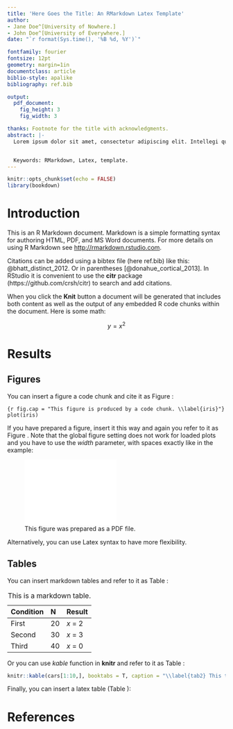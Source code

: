 ```yaml
---
title: 'Here Goes the Title: An RMarkdown Latex Template'
author: 
- Jane Doe^[University of Nowhere.]
- John Doe^[University of Everywhere.]
date: "`r format(Sys.time(), '%B %d, %Y')`"

fontfamily: fourier
fontsize: 12pt
geometry: margin=1in
documentclass: article
biblio-style: apalike
bibliography: ref.bib

output:
  pdf_document:
    fig_height: 3
    fig_width: 3

thanks: Footnote for the title with acknowledgments.
abstract: |-
  Lorem ipsum dolor sit amet, consectetur adipiscing elit. Intellegi quidem, ut propter aliam quampiam rem, verbi gratia propter voluptatem, nos amemus; Nec tamen ille erat sapiens quis enim hoc aut quando aut ubi aut unde? Duo Reges: constructio interrete. Non pugnem cum homine, cur tantum habeat in natura boni; Gloriosa ostentatio in constituendo summo bono. Me igitur ipsum ames oportet, non mea, si veri amici futuri sumus. Cur ipse Pythagoras et Aegyptum lustravit et Persarum magos adiit? Quae animi affectio suum cuique tribuens atque hanc, quam dico. Quis est autem dignus nomine hominis, qui unum diem totum velit esse in genere isto voluptatis? Qui si ea, quae dicit, ita sentiret, ut verba significant, quid inter eum et vel Pyrrhonem vel Aristonem interesset?


  Keywords: RMarkdown, Latex, template.
---
```


```r
knitr::opts_chunk$set(echo = FALSE)
library(bookdown)
```

# Introduction

This is an R Markdown document. Markdown is a simple formatting syntax for authoring HTML, PDF, and MS Word documents. For more details on using R Markdown see <http://rmarkdown.rstudio.com>.

Citations can be added using a bibtex file (here ref.bib) like this: @bhatt_distinct_2012. Or in parentheses [@donahue_cortical_2013]. In RStudio it is convenient to use the **citr** package (https://github.com/crsh/citr) to search and add citations.

When you click the **Knit** button a document will be generated that includes both content as well as the output of any embedded R code chunks within the document. Here is some math:

$$ y = x^2 $$

# Results

## Figures

You can insert a figure a code chunk and cite it as Figure \ref{iris}:

```{r fig.cap = "This figure is produced by a code chunk. \\label{iris}"}
plot(iris)
```

If you have prepared a figure, insert it this way and again you refer to it as Figure \ref{choice}. Note that the global figure setting does not work for loaded plots and you have to use the *width* parameter, with spaces exactly like in the example:

![This figure was prepared as a PDF file. \label{choice}](fig.pdf){ width=50% }

Alternatively, you can use Latex syntax to have more flexibility.

## Tables

You can insert markdown tables and refer to it as Table \ref{first}: 

Table: \label{first} This is a markdown table.

Condition         N           Result                   
------------      -------     ------------------      
First             20          $x$ = 2            
Second            30          $x$ = 3                    
Third             40          $x$ = 0                    

Or you can use *kable* function in **knitr** and refer to it as Table \ref{tab2}:

```r
knitr::kable(cars[1:10,], booktabs = T, caption = "\\label{tab2} This table was made from a dataset.")
```

Finally, you can insert a latex table (Table \ref{my-label}):

\begin{table}[h]
\centering
\caption{This table was generated with latex code.}
\label{my-label}
\begin{tabular}{@{}ll@{}}
\toprule
One & Two \\ \midrule
1  & 2  \\ 
1  & 2  \\ \bottomrule
\end{tabular}
\end{table}

# References


